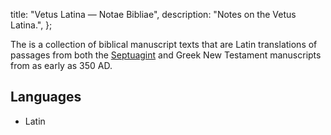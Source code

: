   title: "Vetus Latina — Notae Bibliae",
  description: "Notes on the Vetus Latina.",
};

<Initial text="Vetus Latina" />

The <Definition lang="latin" anchor="vetus-latina" text="Vetus Latina" /> is a collection of biblical manuscript texts that are Latin translations of passages from both the [Septuagint](/bible/translations/septuagint) and Greek New Testament manuscripts from as early as 350 AD.

## Languages

* Latin
